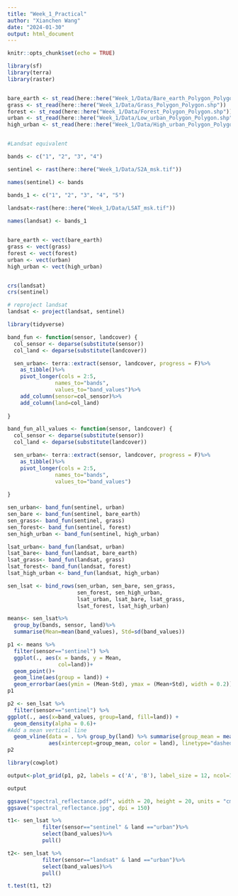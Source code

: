 ---
title: "Week_1_Practical"
author: "Xianchen Wang"
date: "2024-01-30"
output: html_document
---

```{r setup, include=FALSE}
knitr::opts_chunk$set(echo = TRUE)
```


```{r}
library(sf)
library(terra)
library(raster)


bare_earth <- st_read(here::here("Week_1/Data/Bare_earth_Polygon_Polygon.shp"))
grass <- st_read(here::here("Week_1/Data/Grass_Polygon_Polygon.shp"))
forest <- st_read(here::here("Week_1/Data/Forest_Polygon_Polygon.shp"))
urban <- st_read(here::here("Week_1/Data/Low_urban_Polygon_Polygon.shp"))
high_urban <- st_read(here::here("Week_1/Data/High_urban_Polygon_Polygon.shp"))


#Landsat equivalent

bands <- c("1", "2", "3", "4")

sentinel <- rast(here::here("Week_1/Data/S2A_msk.tif"))

names(sentinel) <- bands

bands_1 <- c("1", "2", "3", "4", "5")
  
landsat<-rast(here::here("Week_1/Data/LSAT_msk.tif"))

names(landsat) <- bands_1


bare_earth <- vect(bare_earth)
grass <- vect(grass)
forest <- vect(forest)
urban <- vect(urban)
high_urban <- vect(high_urban)


crs(landsat)
crs(sentinel)

# reproject landsat
landsat <- project(landsat, sentinel)
```


```{r}
library(tidyverse)

band_fun <- function(sensor, landcover) {
  col_sensor <- deparse(substitute(sensor))
  col_land <- deparse(substitute(landcover))

  sen_urban<- terra::extract(sensor, landcover, progress = F)%>%
    as_tibble()%>%
    pivot_longer(cols = 2:5, 
               names_to="bands", 
               values_to="band_values")%>%
    add_column(sensor=col_sensor)%>%
    add_column(land=col_land)
                 
}

band_fun_all_values <- function(sensor, landcover) {
  col_sensor <- deparse(substitute(sensor))
  col_land <- deparse(substitute(landcover))

  sen_urban<- terra::extract(sensor, landcover, progress = F)%>%
    as_tibble()%>%
    pivot_longer(cols = 2:5, 
               names_to="bands", 
               values_to="band_values")
                 
}
```


```{r}
sen_urban<- band_fun(sentinel, urban)
sen_bare <- band_fun(sentinel, bare_earth)
sen_grass<- band_fun(sentinel, grass) 
sen_forest<- band_fun(sentinel, forest) 
sen_high_urban <- band_fun(sentinel, high_urban) 

lsat_urban<- band_fun(landsat, urban)
lsat_bare<- band_fun(landsat, bare_earth)
lsat_grass<- band_fun(landsat, grass)
lsat_forest<- band_fun(landsat, forest)
lsat_high_urban <- band_fun(landsat, high_urban)
```


```{r}
sen_lsat <- bind_rows(sen_urban, sen_bare, sen_grass,
                      sen_forest, sen_high_urban,
                      lsat_urban, lsat_bare, lsat_grass,
                      lsat_forest, lsat_high_urban)

means<- sen_lsat%>%
  group_by(bands, sensor, land)%>%
  summarise(Mean=mean(band_values), Std=sd(band_values))

p1 <- means %>%
  filter(sensor=="sentinel") %>%
  ggplot(., aes(x = bands, y = Mean,
                col=land))+
  geom_point()+
  geom_line(aes(group = land)) +
  geom_errorbar(aes(ymin = (Mean-Std), ymax = (Mean+Std), width = 0.2))
p1
```


```{r}
p2 <- sen_lsat %>%
  filter(sensor=="sentinel") %>%
ggplot(., aes(x=band_values, group=land, fill=land)) + 
  geom_density(alpha = 0.6)+
#Add a mean vertical line
  geom_vline(data = . %>% group_by(land) %>% summarise(group_mean = mean(band_values)),
             aes(xintercept=group_mean, color = land), linetype="dashed", size=1)
p2
```


```{r}
library(cowplot)

output<-plot_grid(p1, p2, labels = c('A', 'B'), label_size = 12, ncol=1)

output
```


```{r}
ggsave("spectral_reflectance.pdf", width = 20, height = 20, units = "cm")
ggsave("spectral_reflectance.jpg", dpi = 150)

t1<- sen_lsat %>%
           filter(sensor=="sentinel" & land =="urban")%>%
           select(band_values)%>%
           pull()

t2<- sen_lsat %>%
           filter(sensor=="landsat" & land =="urban")%>%
           select(band_values)%>%
           pull()

t.test(t1, t2)
```

